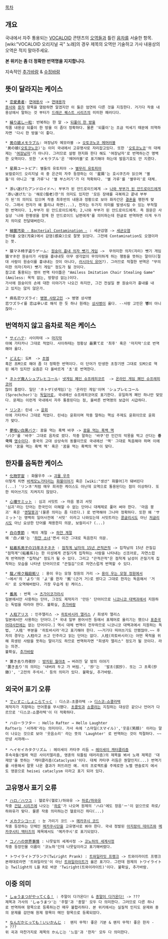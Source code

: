 [[목차]]

== 개요 ==
국내에서 자주 통용되는 [[VOCALOID]] 콘텐츠의 [[오역]]들과 틀린 [[음차]]를 서술한 항목. [wiki:"VOCALOID 오리지널 곡" 노래]의 경우 제목의 오역만 기술하고 가사 내용상의 오역은 적지 말아주세요.

'''본 위키는 좀 더 정확한 번역명을 지지합니다.'''

지속적인 [[추가바람]] & [[수정바람]]

== 뜻이 달라지는 케이스 ==
 * [[恋愛勇者]]: [[연애용사]] -> [[연애용자]]
 [[용사]]와 [[용자]] 항목을 열람하면 알겠지만 이 둘은 엄연히 다른 것을 지칭한다. 거기다 작중 내용상에서 말하는 것 부터가 [[드래곤 퀘스트 시리즈]]의 미미한 패러디다.

 * [[繰り返し一粒]]: 반복하는 한 알 -> [[되풀이 한 방울]]
 작품 내용상 되풀이 한 방울 이 좀더 정확하다. 물론 '되풀이'는 조금 억세기 때문에 의역하자면 '다시 한 방울'이 좋다.

 * [[男の娘メモラブル]]: 여장남자 메모라블 -> [[오토코노코 메머러블]]
 '男の娘([[오토코노코]])'는 이미 국내에서 고유명사로 자리잡고있다. 또한 '[[오토코노코]]'의 대체제는 '[[여장남자]]'가 아니다. 그러므로 설령 현지화 한다 해도 '여장남자'로 번역하는건 명백한 오역이다. 또한 'メモラブル'은 '메머러블'로 표기해야 하는데 발음기호도 안 지켰다.

 * 星屑ユートピア: 별들의 유토피아 -> [[별무리 유토피아]]
 보컬로이드 오리지널 곡 중 은근히 자주 등장하는 이 '星屑'는 호시쿠즈라 읽으며 '별들'이 아니고 '별 가루'나 '별 부스러기'가 더 적확하다. '별 가루'를 '별무리'로 대체.

 * 添い遂げたアンドロイドへ: 부부가 된 안드로이드에게 -> [[나와 부부가 된 안드로이드에게]]
 '添い遂げた'는 '해로(偕老)한'의 의미도 있지만 '모든 장애를 극복하고 끝내 부부가 된'의 의미도 있으며 작중 최후반의 내용과 정황으로 보아 화자간은 [[결혼]]을 행한게 맞다. 그래서 전자가 왜 틀리냐 하면(...), 전자는 두가지 의미를 발생시킬 수 있는 부적절한 번역이다. 1,부부가 된 안드로이드에게; 2,나와 부부가 된 안드로이드에게. 즉 원문은 사실상 '나와 한평생을 함께 한 안드로이드 남편에게'를 의미하는데 한글로 번역하면 이게 두가지 의미로 전달돼버린다.

 * [[세균오염|細菌汚染 - Bacterial Contamination -]] : 세균감염 -> [[세균오염]]
 한자를 오염(汚染)에서 감염(感染)으로 잘못 읽었다. 그전에 Contamination도 오염이라는 뜻.

 * 猿マネ椅子盗りゲーム: [[원숭이 흉내 의자 뺏기 게임]] ->  무의미한 의자(자리) 뺏기 게임
 猿マネ란 원숭이가 사람을 흉내내듯 아무 생각없이 무의미하게 하는 행동을 뜻하는 말이다(절대 사람이 원숭이를 흉내내는 것이 아니다, [[러시아식 유머]]?). 그러므로 적절한 번역은 "무의미한 의자(자리) 뺏기 게임" 정도가 될 것이다.
 참고로 통용되는 영어 번역 타이틀은 "Amiless Imitation Chair Stealing Game"(Amiless: 목적 없는, 방향성 없는)이다.
 가사에 원숭이의 손에 대한 이야기가 나오긴 하지만, 그건 전설일 뿐 원숭이가 흉내를 내고 있지는 않지 않은가.

 * 病名恋ワズライ: [[병명 사랑고민]] -> 병명 상사병
 恋ワズライ를 恋は辛い로 해석 한 듯 하나 원래는 [[상사병]]이 옳다. --사랑 고민은 '''병'''이 아니잖아--
== 번역하지 않고 음차로 적은 케이스 ==
 * [[サイハテ]]: 사이하테 -> [[마지막]]
 아예 가타카나 그대로 적었다. 사이하테는 정황상 最果て로 '최후' 혹은 '마지막'으로 번역해야 옳다.

 * [[どえむ]]: 도M  -> [[초엠]]
 혹은 초M으로 해야 좀 더 정확한 번역이다. 이 단어가 탄생한 초창기엔 그대로 도M으로 역된 예가 있지만 요즘은 다 올바르게 '초'로 번역한다.

 * [[ネトゲ廃人シュプレヒコール]]: [[넷게임 폐인 슈프레히코르]]  -> [[온라인 게임 폐인 슈프레히코어]]
 많이 틀렸다. 일단 'ネトゲ(넷게임)'는 '온라인 게임'이며 'シュプレヒコール(Sprechchor)'는 [[독일어]]로, 국내에선 슈프레히코어로 표기한다. 유일하게 폐인 하나만 맞았다. 문제는 이런게 국내에서 자주 통용된다는 점, 올바른 번역명의 보급이 시급하다.

 * [[リンネ]]: 린네 -> [[윤회]]
 아에 가타카나 그대로 적었다. 린네는 윤회이며 작중 말하는 핵심 주제도 윤회이므로 윤회가 맞다.

 * [[夢喰い白黒バク]]: 꿈을 먹는 흑백 바쿠 -> [[꿈을 먹는 흑백 맥]]
 'バク'를 '바쿠' 그대로 음차로 썼다. 작중 말하는 '바쿠'란 인간의 악몽을 먹고 산다는 '''중국의''' [[영수]]이다. 중국의 고대 상상속의 동물이므로 국내에선 '맥' 그대로 독음해야 하며 이에따라 '꿈을 먹는 흑백 맥' 혹은 '꿈을 먹는 흑백의 맥'이 맞다.

== 한자를 음독한 케이스 ==
 * [[化物宇宙]] : 화물우주 -> [[괴물 우주]]
 이렇게 치면 [[바케모노가타리]]는 [[화물]]이야기 혹은 [wiki:"생선" 화물어]가 돼버린다(...) 'リンネ'처럼 매우 희귀한 케이스도 아닌데 오역으로 통용된다는 점이 이상하다. 또한 띄어쓰기도 지켜지지 않았다.

 * [[心壊サミット]] : 심괴 서밋트 -> 마음 붕괴 서밋
 '심괴'라는 단어는 한국인이 이해할 수 없는 단어니 대체제로 풀어 써야 한다. '마음 붕괴' 혹은 '[[멘탈붕괴]]'(물론 의미는 좀 다르다.) 로 번역해야 그나마 정확하다. 또한 왜 'サミット'는 명백히 일어사전에 '서밋' 이라고 나와있는데 서밋트라는 [[콩글리시]]도 아닌 [[저글리시]]도 아닌 요상한 단어를 채용한지 의문, 보컬리시? (...)

 * [[白の季節]] : 백의 계절 -> [[하얀 계절]]
 왜 '白ノ娘'는 '[[하얀 소녀]]'면서 이건 그대로 독음한지 의문.

 * [[粘着系男子の15年ネチネチ]] : [[점착계 남자의 15년 끈적끈적]] -> 집착남의 15년 끈질김
 "점착계"(粘着系)는 한 이성에게 끈질기게 집착하는 사람을 나타내는 신조어로, 자연스럽게 번역하면 "집착남" 정도가 될 수 있다. 그리고 "끈적끈적"은 점착계 남성이 끈질기게 집착하는 모습을 나타낸 단어이므로 "끈질김"으로 자연스럽게 번역할 수 있다.

 * [[龍ノ啼ク箱庭拠リ]] : 용이 우는 모형 정원의 거리 -> [[용이 우는 모형 정원에서]]
 '~에서'의 'より'의 'よ'를 한자 '拠'(근거 거)로 썼다고 그대로 한자는 독음해서 '거리' 로 오역해버렸다. 가장 우습게 된 케이스.

 * [[番凩]] : 번목 -> [[츠가이코가라시]]
 일본에서만 사용하는 단어, 그것도 제작자가 '만든' 단어이므로 [[니코니코 대백과]]에서 지원하는 독법을 따라야 한다. 불확실, [[추가바람]]

 * [[人柱アリス]] : 인주앨리스 -> [[히토바시라 앨리스]] / 희생자 앨리스
 일본에서만 사용하는 단어다.[* 국내 일부 용어사전 등에서 표제어로 올리기는 했으나 [[표준국어대사전]]에는 없는 단어이다.] 역시 대체 번역이 전무하므로 니코니코 대백과에서 지원하는 독법, '人柱' 부분을 '히토바시라'라고 표기해야 한다. ~~거기다 띄어쓰기도 안됐잖아.~~ 후자의 경우는 人柱라고 쓰고 인주라고 읽는 단어는 없다. 人柱(히토바시라)는 어떤 목적을 위해 희생된 사람을 뜻하는 말이기도 하므로 번역하자면 "희생자 앨리스" 정도가 될 것이다. 라는 의견.
 불확실, [[추가바람]]

 * 置き去り月夜抄 : [[방치된 월야초]] → 버려진 달 밤의 이야기
 '置き去り'의 의미는 '내버려 두고 가 버림.', '抄'는  '발초(拔抄). 또는 그 초록(抄錄)', '고전의 주석서.' 등의 의미가 있다. 불확실, 추가바람.


== 외국어 표기 오류 ==
 * [[でぃすこ☆しょこらてっく]] : 디스코☆초콜라텍 -> [[디스코☆쇼콜라텍]]
 제작자가 지향하는 언어풍을 무시했다. [[초콜릿]]과 [[쇼콜라]]는 지칭하는 대상은 같으나 언어가 다르므로 '디스코☆쇼콜라텍'이 더 적확하다.
 
 * ハローラフター : Hello Rafter → Hello Laughter
 Rafter는 '서까래'라는 의미이다. 가사 속에 '스마일(スマイル)','웃음(笑顔)' 이라는 말이 나오는 것으로 보아 '웃음소리' 라는 뜻의 'Laughter' 로 번역하는 것이 적절하다. ~~안녕 서까래~~
 
 * ヘイセイカタクリズム : 헤이세이 카타쿠 리듬 → [[헤이세이 캐터클리즘]]
 후속곡들(벌레 먹은 사이키델리즘, 영혼의 뒤틀림 테러리즘)의 제목을 봐서 노래 제목은 '대재앙'을 뜻하는 '캐터클리즘(Cataclysm)'이다. 대체 카타쿠 리듬은 뭔말인지(...) 번역기를 사용해서 잘못 나온 결과가 퍼뜨려진 예. 곡의 프로젝트를 주제로한 노벨 앤솔로지 에서도 영문으로 heisei cataclysm 이라고 표기 되어 있다.
== 고유명사 표기 오류 ==
 * [[ハロ／ハワユ]] : 헬로우(헬로)/하와유 -> [[하로/하와유]]
 작중 [[건담 시리즈]]에 나오는 '[[하로]]'가 나오며 원제의 'ハロ'에도 장음'ー'이 없으므로 하로/하와유가 맞다. 물론 작중 의미하는건 헬로이긴 하다(...)

 * [[メカクシコード]] : 눈 가리기 코드 -> [[메카쿠시 코드]]
 작중 등장하는 단체인 [[메카쿠시단]]을 고유명사로 봐야 한다. 국내 정발된 [[아지랑이 프로젝트#s-5|아지랑이 데이즈]]와 [[메카쿠시티 액터즈]]의 제목에서도 '메카쿠시'로 표기되었다.

 * [[コノハの世界事情]] : 나뭇잎의 세계사정 -> [[코노하의 세계사정]]
 작중 등장인물 이름이 '코노하'인데 나뭇잎이라고 표기해버렸다.

 * トワイライトプランク(Twiright Prank) : [[트와일라잇 프랭크]] -> 트와이라이트 프랭크
 본래대로라면 '트와일라잇'이 아닌 [[트와일라이트]]가 옳은 표기다. 그런데 원제의 トワイライト는 Twilight의 L을 R로 바꾼 'Twiright(트와이라이트)'이다. 불확실, 추가바람.
== 이중 의미 ==
 * [[しゅうまつがやってくる！]] : 주말이 다가온다! & [[종말이 다가온다!]] -> ???
 제목과 가사의 'しゅうまつ'는 '주말'과 '종말' 모두 다 의미한다. 그러므로 다른 하나로 번역하여 항목으로 등록하는건 매우 불합리하다. 본 위키에서는 실질적 인지도 문제와 중의 문제를 감안해 원제 항목이 메인 항목으로 등록되었다. 

 * [[なんだかとっても！いいかんじ]] :  왠지 무척! 좋은 기분 & 왠지 무척! 좋은 한자 -> ???
 위 곡과 마찬가지로 제목의 かんじ는 '느낌'과 '한자' 모두 다 의미한다.

